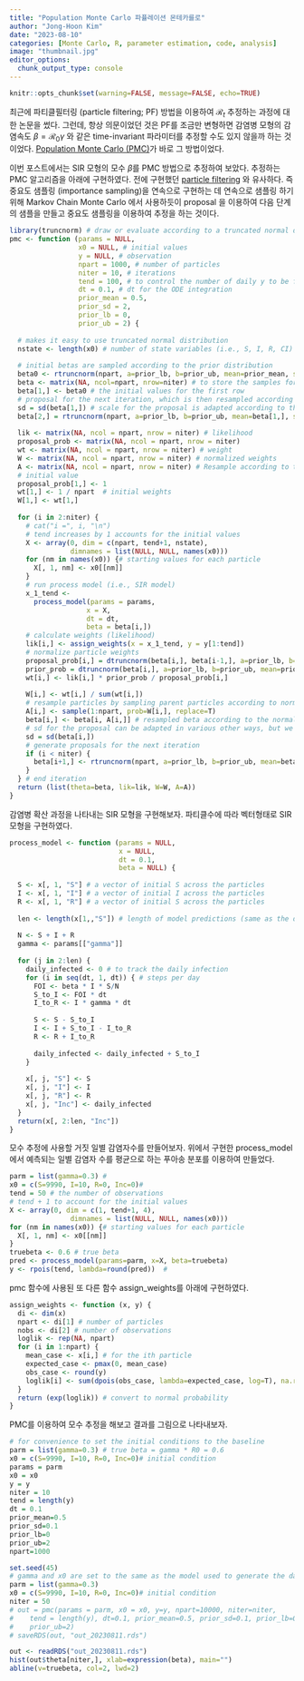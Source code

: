 ```yaml
---
title: "Population Monte Carlo 파퓰레이션 몬테카를로"
author: "Jong-Hoon Kim"
date: "2023-08-10"
categories: [Monte Carlo, R, parameter estimation, code, analysis]
image: "thumbnail.jpg"
editor_options: 
  chunk_output_type: console
---
```


```r
knitr::opts_chunk$set(warning=FALSE, message=FALSE, echo=TRUE) 
```

최근에 파티클필터링 (particle filtering; PF) 방법을 이용하여 $\mathcal{R}_t$ 추정하는 과정에 대한 논문을 썼다. 그런데, 항상 의문이었던 것은 PF를 조금만 변형하면 감염병 모형의 감염속도 $\beta=\mathcal{R}_0 \gamma$ 와 같은 time-invariant 파라미터를 추정할 수도 있지 않을까 하는 것이었다. [Population Monte Carlo (PMC)](https://www.tandfonline.com/doi/abs/10.1198/106186004X12803?journalCode=ucgs20)가 바로 그 방법이었다.

이번 포스트에서는 SIR 모형의 모수 $\beta$를 PMC 방법으로 추정하여 보았다. 추정하는 PMC 알고리즘을 아래에 구현하였다. 전에 구현했던 [particle filtering]() 와 유사하다. 즉 중요도 샘플링 (importance sampling)을 연속으로 구현하는 데 연속으로 샘플링 하기 위해 Markov Chain Monte Carlo 에서 사용하듯이 proposal 을 이용하여 다음 단계의 샘플을 만들고 중요도 샘플링을 이용하여 추정을 하는 것이다.

```r
library(truncnorm) # draw or evaluate according to a truncated normal dist  
pmc <- function (params = NULL,
                 x0 = NULL, # initial values
                 y = NULL, # observation
                 npart = 1000, # number of particles 
                 niter = 10, # iterations
                 tend = 100, # to control the number of daily y to be fitted
                 dt = 0.1, # dt for the ODE integration
                 prior_mean = 0.5,
                 prior_sd = 2,
                 prior_lb = 0,
                 prior_ub = 2) {
  
  # makes it easy to use truncated normal distribution
  nstate <- length(x0) # number of state variables (i.e., S, I, R, CI)
  
  # initial betas are sampled according to the prior distribution
  beta0 <- rtruncnorm(npart, a=prior_lb, b=prior_ub, mean=prior_mean, sd=prior_sd)
  beta <- matrix(NA, ncol=npart, nrow=niter) # to store the samples for beta
  beta[1,] <- beta0 # the initial values for the first row
  # proposal for the next iteration, which is then resampled according to the  weight
  sd = sd(beta[1,]) # scale for the proposal is adapted according to the current sample 
  beta[2,] = rtruncnorm(npart, a=prior_lb, b=prior_ub, mean=beta[1,], sd=sd)
  
  lik <- matrix(NA, ncol = npart, nrow = niter) # likelihood 
  proposal_prob <- matrix(NA, ncol = npart, nrow = niter)
  wt <- matrix(NA, ncol = npart, nrow = niter) # weight 
  W <- matrix(NA, ncol = npart, nrow = niter) # normalized weights
  A <- matrix(NA, ncol = npart, nrow = niter) # Resample according to the normalized weight
  # initial value  
  proposal_prob[1,] <- 1
  wt[1,] <- 1 / npart  # initial weights
  W[1,] <- wt[1,]
 
  for (i in 2:niter) {
    # cat("i =", i, "\n")
    # tend increases by 1 accounts for the initial values
    X <- array(0, dim = c(npart, tend+1, nstate),
               dimnames = list(NULL, NULL, names(x0)))
    for (nm in names(x0)) {# starting values for each particle
      X[, 1, nm] <- x0[[nm]]
    }
    # run process model (i.e., SIR model) 
    x_1_tend <- 
      process_model(params = params,
                   x = X,
                   dt = dt,
                   beta = beta[i,])
    # calculate weights (likelihood)
    lik[i,] <- assign_weights(x = x_1_tend, y = y[1:tend])
    # normalize particle weights
    proposal_prob[i,] = dtruncnorm(beta[i,], beta[i-1,], a=prior_lb, b=prior_ub, sd=sd)
    prior_prob = dtruncnorm(beta[i,], a=prior_lb, b=prior_ub, mean=prior_mean, sd=prior_sd)
    wt[i,] <- lik[i,] * prior_prob / proposal_prob[i,]
    
    W[i,] <- wt[i,] / sum(wt[i,])
    # resample particles by sampling parent particles according to normalized weights
    A[i,] <- sample(1:npart, prob=W[i,], replace=T)
    beta[i,] <- beta[i, A[i,]] # resampled beta according to the normalized weight
    # sd for the proposal can be adapted in various other ways, but we use the sd of the current sample
    sd = sd(beta[i,]) 
    # generate proposals for the next iteration
    if (i < niter) {
      beta[i+1,] <- rtruncnorm(npart, a=prior_lb, b=prior_ub, mean=beta[i,], sd=sd)
    } 
  } # end iteration
  return (list(theta=beta, lik=lik, W=W, A=A))
}
```

감염병 확산 과정을 나타내는 SIR 모형을 구현해보자. 파티클수에 따라 벡터형태로 SIR 모형을 구현하였다.

```r
process_model <- function (params = NULL,
                           x = NULL,
                           dt = 0.1,
                           beta = NULL) {
  
  S <- x[, 1, "S"] # a vector of initial S across the particles
  I <- x[, 1, "I"] # a vector of initial I across the particles
  R <- x[, 1, "R"] # a vector of initial S across the particles
  
  len <- length(x[1,,"S"]) # length of model predictions (same as the data points) + 1 accounting for the initial values
         
  N <- S + I + R
  gamma <- params[["gamma"]]
  
  for (j in 2:len) {
    daily_infected <- 0 # to track the daily infection
    for (i in seq(dt, 1, dt)) { # steps per day
      FOI <- beta * I * S/N
      S_to_I <- FOI * dt
      I_to_R <- I * gamma * dt
  
      S <- S - S_to_I
      I <- I + S_to_I - I_to_R
      R <- R + I_to_R
      
      daily_infected <- daily_infected + S_to_I
    }
    
    x[, j, "S"] <- S
    x[, j, "I"] <- I
    x[, j, "R"] <- R
    x[, j, "Inc"] <- daily_infected
  }
  return(x[, 2:len, "Inc"])
}
```

모수 추정에 사용할 거짓 일별 감염자수를 만들어보자. 위에서 구현한 process_model에서 예측되는 일별 감염자 수를 평균으로 하는 푸아송 분포를 이용하여 만들었다.

```r
parm = list(gamma=0.3) #
x0 = c(S=9990, I=10, R=0, Inc=0)#
tend = 50 # the number of observations
# tend + 1 to account for the initial values
X <- array(0, dim = c(1, tend+1, 4), 
               dimnames = list(NULL, NULL, names(x0)))
for (nm in names(x0)) {# starting values for each particle
  X[, 1, nm] <- x0[[nm]]
}
truebeta <- 0.6 # true beta
pred <- process_model(params=parm, x=X, beta=truebeta)
y <- rpois(tend, lambda=round(pred))  # 
```

pmc 함수에 사용된 또 다른 함수 assign_weights를 아래에 구현하였다.

```r
assign_weights <- function (x, y) {
  di <- dim(x)
  npart <- di[1] # number of particles
  nobs <- di[2] # number of observations
  loglik <- rep(NA, npart)
  for (i in 1:npart) {
    mean_case <- x[i,] # for the ith particle
    expected_case <- pmax(0, mean_case)
    obs_case <- round(y)
    loglik[i] <- sum(dpois(obs_case, lambda=expected_case, log=T), na.rm=T)
  }
  return (exp(loglik)) # convert to normal probability
}
```

PMC를 이용하여 모수 추정을 해보고 결과를 그림으로 나타내보자.

```r
# for convenience to set the initial conditions to the baseline
parm = list(gamma=0.3) # true beta = gamma * R0 = 0.6 
x0 = c(S=9990, I=10, R=0, Inc=0)# initial condition
params = parm
x0 = x0
y = y
niter = 10 
tend = length(y)
dt = 0.1
prior_mean=0.5
prior_sd=0.1
prior_lb=0
prior_ub=2
npart=1000
```

```r
set.seed(45)
# gamma and x0 are set to the same as the model used to generate the data
parm = list(gamma=0.3)
x0 = c(S=9990, I=10, R=0, Inc=0)# initial condition
niter = 50
# out = pmc(params = parm, x0 = x0, y=y, npart=10000, niter=niter,
#    tend = length(y), dt=0.1, prior_mean=0.5, prior_sd=0.1, prior_lb=0,
#    prior_ub=2)
# saveRDS(out, "out_20230811.rds")

out <- readRDS("out_20230811.rds")
hist(out$theta[niter,], xlab=expression(beta), main="")
abline(v=truebeta, col=2, lwd=2)
```
